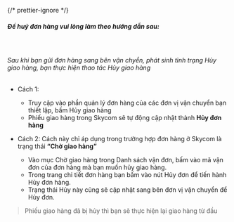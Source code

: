 {/* prettier-ignore */}
##### Để huỷ đơn hàng vui lòng làm theo hướng dẫn sau:

<br />

###### Sau khi bạn gửi đơn hàng sang bên vận chyển, phát sinh tình trạng Hủy giao hàng, bạn thực hiện thao tác Hủy giao hàng

- Cách 1:
  - Truy cập vào phần quản lý đơn hàng của các đơn vị vận chuyển bạn thiết lập, bấm Hủy giao hàng
  - Phiếu giao hàng trong Skycom sẽ tự động cập nhật thành **Hủy đơn hàng**
- Cách 2: Cách này chỉ áp dụng trong trường hợp đơn hàng ở Skycom là trạng thái **“Chờ giao hàng”**

  - Vào mục Chờ giao hàng trong Danh sách vận đơn, bấm vào mã vận đơn của đơn hàng mà bạn muốn hủy giao hàng.
  - Trong trang chi tiết đơn hàng bạn bấm vào nút Hủy đơn để tiến hành Hủy đơn hàng.
  - Trạng thái Hủy này cũng sẽ cập nhật sang bên đơn vị vận chuyển để Hủy đơn.

> Phiếu giao hàng đã bị hủy thì bạn sẽ thực hiện lại giao hàng từ đầu
